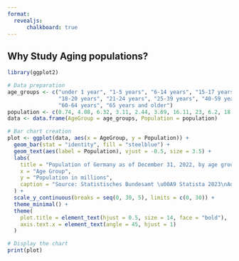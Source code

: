 ```yaml
---
format: 
  revealjs:
      chalkboard: true
---
```


## Why Study Aging populations?

```r
library(ggplot2)

# Data preparation
age_groups <- c("under 1 year", "1-5 years", "6-14 years", "15-17 years", 
                "18-20 years", "21-24 years", "25-39 years", "40-59 years", 
                "60-64 years", "65 years and older")
population <- c(0.74, 4.08, 6.32, 3.11, 2.44, 3.69, 16.11, 23, 6.2, 18.66)
data <- data.frame(AgeGroup = age_groups, Population = population)

# Bar chart creation
plot <- ggplot(data, aes(x = AgeGroup, y = Population)) +
  geom_bar(stat = "identity", fill = "steelblue") +
  geom_text(aes(label = Population), vjust = -0.5, size = 3.5) +
  labs(
    title = "Population of Germany as of December 31, 2022, by age group (in millions)",
    x = "Age Group",
    y = "Population in millions",
    caption = "Source: Statistisches Bundesamt \u00A9 Statista 2023\nAdditional Information: Germany; Statistisches Bundesamt; December 31, 2022"
  ) +
  scale_y_continuous(breaks = seq(0, 30, 5), limits = c(0, 30)) +
  theme_minimal() +
  theme(
    plot.title = element_text(hjust = 0.5, size = 14, face = "bold"),
    axis.text.x = element_text(angle = 45, hjust = 1)
  )

# Display the chart
print(plot)

```
